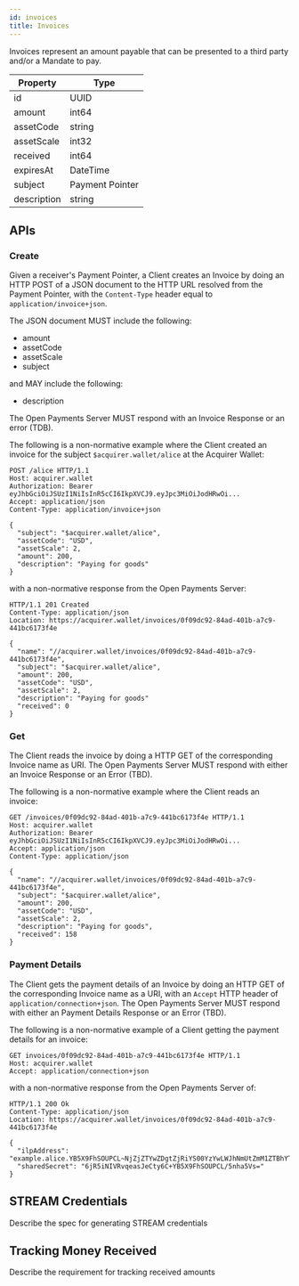 ```yaml
---
id: invoices
title: Invoices
---
```


Invoices represent an amount payable that can be presented to a third party and/or a Mandate to pay. 

| Property    | Type                |
|-------------|---------------------| 
| id          | UUID                |
| amount      | int64               |
| assetCode   | string              |
| assetScale  | int32               |
| received    | int64               |
| expiresAt   | DateTime            |
| subject     | Payment Pointer     |
| description | string              |

## APIs

### Create

Given a receiver's Payment Pointer, a Client creates an Invoice by doing an HTTP POST of a JSON document to the 
HTTP URL resolved from the Payment Pointer, with the `Content-Type` header equal to `application/invoice+json`.

The JSON document MUST include the following:

* amount
* assetCode
* assetScale
* subject

and MAY include the following:
* description

The Open Payments Server MUST respond with an Invoice Response or an error (TDB).

The following is a non-normative example where the Client created an invoice for the subject `$acquirer.wallet/alice` at the Acquirer Wallet:

```http
POST /alice HTTP/1.1
Host: acquirer.wallet
Authorization: Bearer eyJhbGciOiJSUzI1NiIsInR5cCI6IkpXVCJ9.eyJpc3MiOiJodHRwOi...
Accept: application/json
Content-Type: application/invoice+json

{
  "subject": "$acquirer.wallet/alice",
  "assetCode": "USD",
  "assetScale": 2,
  "amount": 200,
  "description": "Paying for goods"
}
```

with a non-normative response from the Open Payments Server:

```http
HTTP/1.1 201 Created
Content-Type: application/json
Location: https://acquirer.wallet/invoices/0f09dc92-84ad-401b-a7c9-441bc6173f4e

{
  "name": "//acquirer.wallet/invoices/0f09dc92-84ad-401b-a7c9-441bc6173f4e",
  "subject": "$acquirer.wallet/alice",
  "amount": 200,
  "assetCode": "USD",
  "assetScale": 2,
  "description": "Paying for goods"
  "received": 0
}
```

### Get

The Client reads the invoice by doing a HTTP GET of the corresponding Invoice name as URI. The Open Payments Server
MUST respond with either an Invoice Response or an Error (TBD).

The following is a non-normative example where the Client reads an invoice:

```http
GET /invoices/0f09dc92-84ad-401b-a7c9-441bc6173f4e HTTP/1.1
Host: acquirer.wallet
Authorization: Bearer eyJhbGciOiJSUzI1NiIsInR5cCI6IkpXVCJ9.eyJpc3MiOiJodHRwOi...
Accept: application/json
Content-Type: application/json

{
  "name": "//acquirer.wallet/invoices/0f09dc92-84ad-401b-a7c9-441bc6173f4e",
  "subject": "$acquirer.wallet/alice",
  "amount": 200,
  "assetCode": "USD",
  "assetScale": 2,
  "description": "Paying for goods",
  "received": 158
}
```

### Payment Details

The Client gets the payment details of an Invoice by doing an HTTP GET of the corresponding Invoice name as a URI, with an
`Accept` HTTP header of `application/connection+json`. The Open Payments Server MUST respond with either an Payment Details 
Response or an Error (TBD).

The following is a non-normative example of a Client getting the payment details for an invoice:

```http
GET invoices/0f09dc92-84ad-401b-a7c9-441bc6173f4e HTTP/1.1
Host: acquirer.wallet
Accept: application/connection+json
```

with a non-normative response from the Open Payments Server of:

```http
HTTP/1.1 200 Ok
Content-Type: application/json
Location: https://acquirer.wallet/invoices/0f09dc92-84ad-401b-a7c9-441bc6173f4e

{
  "ilpAddress": "example.alice.YB5X9FhSOUPCL~NjZjZTYwZDgtZjRiYS00YzYwLWJhNmUtZmM1ZTBhYTk5OTIz",
  "sharedSecret": "6jR5iNIVRvqeasJeCty6C+YB5X9FhSOUPCL/5nha5Vs="
}
```

## STREAM Credentials
Describe the spec for generating STREAM credentials

## Tracking Money Received
Describe the requirement for tracking received amounts
